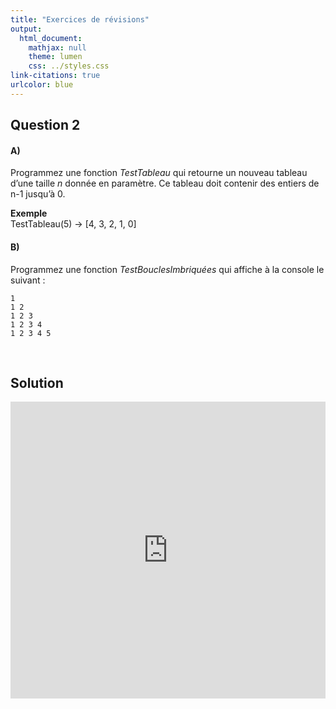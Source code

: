 ```yaml
---
title: "Exercices de révisions"
output:
  html_document:
    mathjax: null
    theme: lumen
    css: ../styles.css
link-citations: true
urlcolor: blue
---
```

## Question 2
#### A)
Programmez une fonction _TestTableau_ qui retourne un nouveau tableau d’une taille _n_ donnée en paramètre. Ce tableau doit contenir des entiers de n-1 jusqu’à 0.

**Exemple**  
TestTableau(5) → [4, 3, 2, 1, 0]

#### B)
Programmez une fonction _TestBouclesImbriquées_ qui affiche à la console le suivant :

```
1  
1 2  
1 2 3       
1 2 3 4     
1 2 3 4 5   
```
<br>

## Solution
<iframe width="100%" height="475" src="https://dotnetfiddle.net/Widget/3BXjHq" frameborder="0"></iframe>
